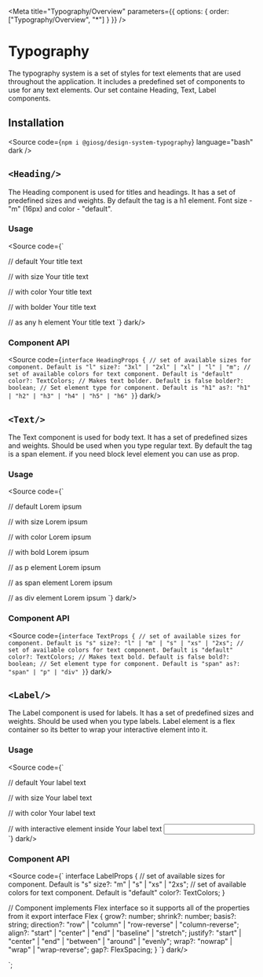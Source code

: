 

<Meta title="Typography/Overview" parameters={{ options: { order: ["Typography/Overview", "*"] } }} />

# Typography

The typography system is a set of styles for text elements that are used throughout the application. It includes a predefined set of components to use for any text elements. Our set containe Heading, Text, Label components.

## Installation

<Source code={`npm i @giosg/design-system-typography`} language="bash" dark />


## `<Heading/>`

The Heading component is used for titles and headings. It has a set of predefined sizes and weights.  By default the tag is a h1 element. Font size - "m" (16px) and color - "default".

### Usage

<Source code={`

// default
<Heading>Your title text</Heading>

// with size
<Heading size="xl">Your title text</Heading>

// with color
<Heading color="dim">Your title text</Heading>

// with bolder
<Heading bolder>Your title text</Heading>

// as any h element
<Heading as="h2">Your title text</Heading>
`}  dark/>



### Component API


<Source code={`
interface HeadingProps {
  // set of available sizes for component. Default is "l"
  size?: "3xl" | "2xl" | "xl" | "l" | "m";
  // set of available colors for text component. Default is "default"
  color?: TextColors;
  // Makes text bolder. Default is false
  bolder?: boolean;
  // Set element type for component. Default is "h1"
  as?: "h1" | "h2" | "h3" | "h4" | "h5" | "h6"
}
`}  dark/>


## `<Text/>`

The Text component is used for body text. It has a set of predefined sizes and weights. Should be used when you type regular text. By default the tag is a span element. if you need block level element you can use as prop.

### Usage

<Source code={`

// default
<Text>Lorem ipsum</Text>

// with size
<Text size="xl">Lorem ipsum</Text>

// with color
<Text color="dim">Lorem ipsum</Text>

// with bold
<Text bold>Lorem ipsum</Text>

// as p element
<Text as="p">Lorem ipsum</Text>

// as span element
<Text as="span">Lorem ipsum</Text>

// as div element
<Text as="div">Lorem ipsum</Text>
`}  dark/>


### Component API

<Source code={`
interface TextProps {
  // set of available sizes for component. Default is "s"
  size?: "l" | "m" | "s" | "xs" | "2xs";
  // set of available colors for text component. Default is "default"
  color?: TextColors;
  // Makes text bold. Default is false
  bold?: boolean;
  // Set element type for component. Default is "span"
  as?: "span" | "p" | "div"
}
`}  dark/>


## `<Label/>`

The Label component is used for labels. It has a set of predefined sizes and weights. Should be used when you type labels. Label element is a flex container so its better to wrap your interactive element into it. 

### Usage

<Source code={`

// default
<Label>Your label text</Label>

// with size
<Label size="l">Your label text</Label>

// with color
<Label color="dim">Your label text</Label>

// with interactive element inside
<Label size="l" color="dim">
  Your label text
  <input type="text" />
</Label>
`}  dark/>

### Component API

<Source code={`
interface LabelProps {
  // set of available sizes for component. Default is "s"
  size?: "m" | "s" | "xs" | "2xs";
  // set of available colors for text component. Default is "default"
  color?: TextColors;
}

// Component implements Flex interface so it supports all of the properties from it
export interface Flex {
  grow?: number;
  shrink?: number;
  basis?: string;
  direction?: "row" | "column" | "row-reverse" | "column-reverse";
  align?: "start" | "center" | "end" | "baseline" | "stretch";
  justify?: "start" | "center" | "end" | "between" | "around" | "evenly";
  wrap?: "nowrap" | "wrap" | "wrap-reverse";
  gap?: FlexSpacing;
}
`}  dark/>

`;